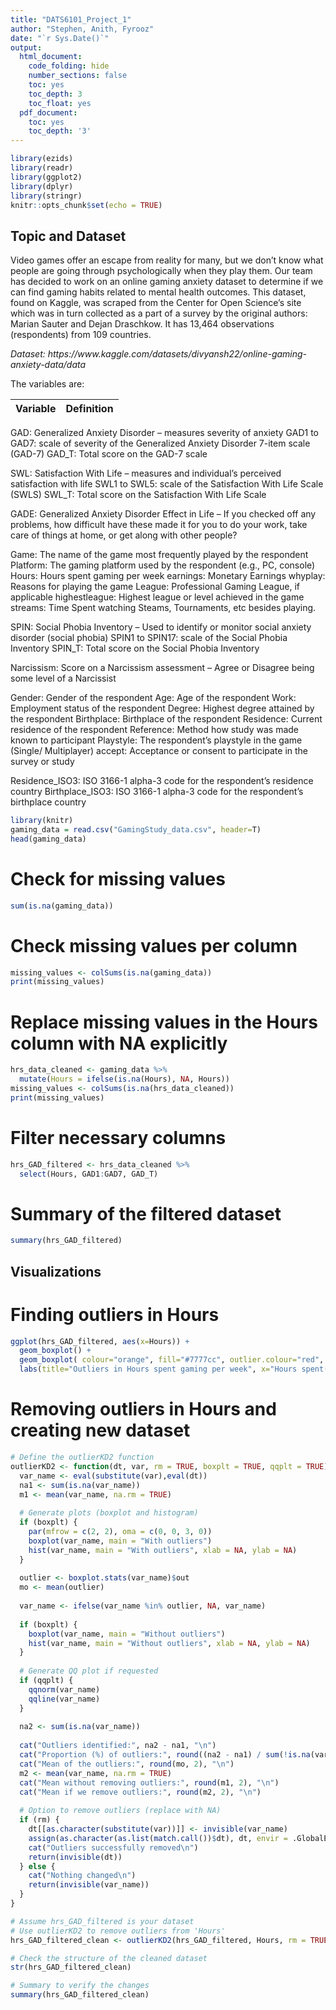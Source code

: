 ```yaml
---
title: "DATS6101_Project_1"
author: "Stephen, Anith, Fyrooz"
date: "`r Sys.Date()`"
output: 
  html_document:
    code_folding: hide
    number_sections: false
    toc: yes
    toc_depth: 3
    toc_float: yes
  pdf_document:
    toc: yes
    toc_depth: '3'
---
```


```r
library(ezids)
library(readr)
library(ggplot2)
library(dplyr)
library(stringr)
knitr::opts_chunk$set(echo = TRUE)
```

## Topic and Dataset

Video games offer an escape from reality for many, but we don’t know what people are going through psychologically when they play them. Our team has decided to work on an online gaming anxiety dataset to determine if we can find gaming habits related to mental health outcomes. This dataset, found on Kaggle, was scraped from the Center for Open Science's site which was in turn collected as a part of a survey by the original authors: Marian Sauter and Dejan Draschkow. It has 13,464 observations (respondents) from 109 countries.

*Dataset: https://www.kaggle.com/datasets/divyansh22/online-gaming-anxiety-data/data*

The variables are:  

Variable |  Definition  
  :-:    |  :-- 
GAD: Generalized Anxiety Disorder -- measures severity of anxiety 
GAD1 to GAD7: scale of severity of the Generalized Anxiety Disorder 7-item scale (GAD-7)
GAD_T: Total score on the GAD-7 scale

SWL: Satisfaction With Life -- measures and individual's perceived satisfaction with life
SWL1 to SWL5: scale of the Satisfaction With Life Scale (SWLS)
SWL_T: Total score on the Satisfaction With Life Scale

GADE: Generalized Anxiety Disorder Effect in Life -- If you checked off any problems, how difficult have these made it for you to do your work, take care of things at home, or get along with other people?

Game: The name of the game most frequently played by the respondent
Platform: The gaming platform used by the respondent (e.g., PC, console)
Hours: Hours spent gaming per week
earnings: Monetary Earnings
whyplay: Reasons for playing the game
League: Professional Gaming League, if applicable
highestleague: Highest league or level achieved in the game
streams: Time Spent watching Steams, Tournaments, etc besides playing.

SPIN: Social Phobia Inventory -- Used to identify or monitor social anxiety disorder (social phobia)
SPIN1 to SPIN17: scale of the Social Phobia Inventory
SPIN_T: Total score on the Social Phobia Inventory

Narcissism: Score on a Narcissism assessment -- Agree or Disagree being some level of a Narcissist

Gender: Gender of the respondent
Age: Age of the respondent
Work: Employment status of the respondent
Degree: Highest degree attained by the respondent
Birthplace: Birthplace of the respondent
Residence: Current residence of the respondent
Reference: Method how study was made known to participant
Playstyle: The respondent’s playstyle in the game (Single/ Multiplayer)
accept: Acceptance or consent to participate in the survey or study

Residence_ISO3: ISO 3166-1 alpha-3 code for the respondent’s residence country
Birthplace_ISO3: ISO 3166-1 alpha-3 code for the respondent’s birthplace country

```r
library(knitr)
gaming_data = read.csv("GamingStudy_data.csv", header=T)
head(gaming_data)
```
# Check for missing values
```r
sum(is.na(gaming_data))
```
# Check missing values per column
```r
missing_values <- colSums(is.na(gaming_data))
print(missing_values)
```




# Replace missing values in the Hours column with NA explicitly
```r
hrs_data_cleaned <- gaming_data %>%
  mutate(Hours = ifelse(is.na(Hours), NA, Hours))
missing_values <- colSums(is.na(hrs_data_cleaned))
print(missing_values)
```

# Filter necessary columns
```r
hrs_GAD_filtered <- hrs_data_cleaned %>%
  select(Hours, GAD1:GAD7, GAD_T)
```


# Summary of the filtered dataset
```r
summary(hrs_GAD_filtered)
```


## Visualizations

# Finding outliers in Hours

```r
ggplot(hrs_GAD_filtered, aes(x=Hours)) + 
  geom_boxplot() + 
  geom_boxplot( colour="orange", fill="#7777cc", outlier.colour="red", outlier.shape=8, outlier.size=4) +
  labs(title="Outliers in Hours spent gaming per week", x="Hours spent(per week)", y = "")

```

# Removing outliers in Hours and creating new dataset

```r
# Define the outlierKD2 function
outlierKD2 <- function(dt, var, rm = TRUE, boxplt = TRUE, qqplt = TRUE) { 
  var_name <- eval(substitute(var),eval(dt))
  na1 <- sum(is.na(var_name))
  m1 <- mean(var_name, na.rm = TRUE)
  
  # Generate plots (boxplot and histogram)
  if (boxplt) {
    par(mfrow = c(2, 2), oma = c(0, 0, 3, 0))
    boxplot(var_name, main = "With outliers")
    hist(var_name, main = "With outliers", xlab = NA, ylab = NA)
  }
  
  outlier <- boxplot.stats(var_name)$out
  mo <- mean(outlier)
  
  var_name <- ifelse(var_name %in% outlier, NA, var_name)
  
  if (boxplt) {
    boxplot(var_name, main = "Without outliers")
    hist(var_name, main = "Without outliers", xlab = NA, ylab = NA)
  }
  
  # Generate QQ plot if requested
  if (qqplt) {
    qqnorm(var_name)
    qqline(var_name)
  }
  
  na2 <- sum(is.na(var_name))
  
  cat("Outliers identified:", na2 - na1, "\n")
  cat("Proportion (%) of outliers:", round((na2 - na1) / sum(!is.na(var_name)) * 100, 1), "\n")
  cat("Mean of the outliers:", round(mo, 2), "\n")
  m2 <- mean(var_name, na.rm = TRUE)
  cat("Mean without removing outliers:", round(m1, 2), "\n")
  cat("Mean if we remove outliers:", round(m2, 2), "\n")
  
  # Option to remove outliers (replace with NA)
  if (rm) {
    dt[[as.character(substitute(var))]] <- invisible(var_name)
    assign(as.character(as.list(match.call())$dt), dt, envir = .GlobalEnv)
    cat("Outliers successfully removed\n")
    return(invisible(dt))
  } else {
    cat("Nothing changed\n")
    return(invisible(var_name))
  }
}

# Assume hrs_GAD_filtered is your dataset
# Use outlierKD2 to remove outliers from 'Hours'
hrs_GAD_filtered_clean <- outlierKD2(hrs_GAD_filtered, Hours, rm = TRUE, boxplt = TRUE, qqplt = TRUE)

# Check the structure of the cleaned dataset
str(hrs_GAD_filtered_clean)

# Summary to verify the changes
summary(hrs_GAD_filtered_clean)

```